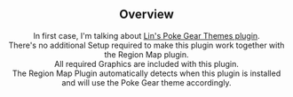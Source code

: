 <Header title="Poke Gear Themes"/>

## Overview
In first case, I'm talking about [Lin's Poke Gear Themes plugin](https://eeveeexpo.com/resources/1321/).
<br/>
There's no additional Setup required to make this plugin work together with the Region Map plugin. 
<br/>All required Graphics are included with this plugin.
<br/>
The Region Map Plugin automatically detects when this plugin is installed and will use the Poke Gear theme accordingly.